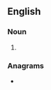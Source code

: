 {{also|screw-ups}}
==English==

===Noun===
{{head|en|noun form}}

# {{plural of|en|screwup}}

===Anagrams===
* {{anagrams|en|a=ceprssuw|screws up}}